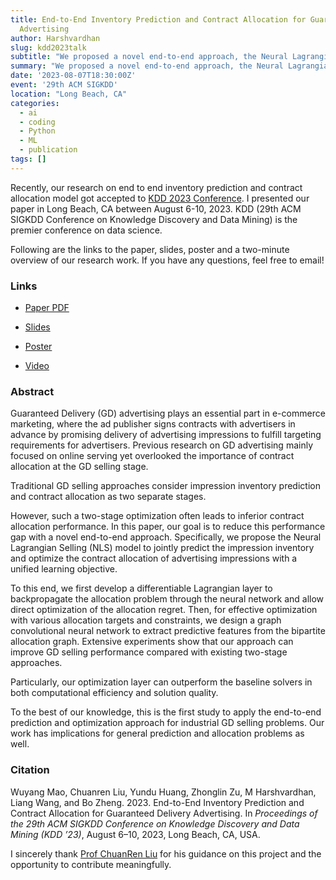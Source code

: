 ```yaml
---
title: End-to-End Inventory Prediction and Contract Allocation for Guaranteed Delivery
  Advertising
author: Harshvardhan
slug: kdd2023talk
subtitle: "We proposed a novel end-to-end approach, the Neural Lagrangian Selling (NLS) model, to improve Guaranteed Delivery (GD) advertising by concurrently predicting ad impression inventory and optimizing contract allocation. The model incorporates a differentiable Lagrangian layer and a graph convolutional neural network to enable direct optimization of allocation regret."
summary: "We proposed a novel end-to-end approach, the Neural Lagrangian Selling (NLS) model, to improve Guaranteed Delivery (GD) advertising by concurrently predicting ad impression inventory and optimizing contract allocation. The model incorporates a differentiable Lagrangian layer and a graph convolutional neural network to enable direct optimization of allocation regret."
date: '2023-08-07T18:30:00Z'
event: '29th ACM SIGKDD'
location: "Long Beach, CA"
categories:
  - ai
  - coding
  - Python
  - ML
  - publication
tags: []
---
```


Recently, our research on end to end inventory prediction and contract allocation model got accepted to [KDD 2023 Conference](https://kdd.org/kdd2023/). I presented our paper in Long Beach, CA between August 6-10, 2023. KDD (29th ACM SIGKDD Conference on Knowledge Discovery and Data Mining) is the premier conference on data science. 

Following are the links to the paper, slides, poster and a two-minute overview of our research work. If you have any questions, feel free to email!

### Links

-   [Paper PDF](/docs/kdd2023/E2E_Paper.pdf)

-   [Slides](/docs/kdd2023/E2E_Slides.pdf)

-   [Poster](/docs/kdd2023/E2E_Poster.pdf)

-   [Video](https://www.youtube.com/watch?v=Ghh8qRZDFJw)

### Abstract

Guaranteed Delivery (GD) advertising plays an essential part in e-commerce marketing, where the ad publisher signs contracts with advertisers in advance by promising delivery of advertising impressions to fulfill targeting requirements for advertisers. Previous research on GD advertising mainly focused on online serving yet overlooked the importance of contract allocation at the GD selling stage.

Traditional GD selling approaches consider impression inventory prediction and contract allocation as two separate stages.

However, such a two-stage optimization often leads to inferior contract allocation performance. In this paper, our goal is to reduce this performance gap with a novel end-to-end approach. Specifically, we propose the Neural Lagrangian Selling (NLS) model to jointly predict the impression inventory and optimize the contract allocation of advertising impressions with a unified learning objective.

To this end, we first develop a differentiable Lagrangian layer to backpropagate the allocation problem through the neural network and allow direct optimization of the allocation regret. Then, for effective optimization with various allocation targets and constraints, we design a graph convolutional neural network to extract predictive features from the bipartite allocation graph. Extensive experiments show that our approach can improve GD selling performance compared with existing two-stage approaches.

Particularly, our optimization layer can outperform the baseline solvers in both computational efficiency and solution quality.

To the best of our knowledge, this is the first study to apply the end-to-end prediction and optimization approach for industrial GD selling problems. Our work has implications for general prediction and allocation problems as well.

### Citation

Wuyang Mao, Chuanren Liu, Yundu Huang, Zhonglin Zu, M Harshvardhan, Liang Wang, and Bo Zheng. 2023. End-to-End Inventory Prediction and Contract Allocation for Guaranteed Delivery Advertising. In *Proceedings of the 29th ACM SIGKDD Conference on Knowledge Discovery and Data Mining (KDD '23)*, August 6--10, 2023, Long Beach, CA, USA.

I sincerely thank [Prof ChuanRen Liu](https://datamining.utk.edu/) for his guidance on this project and the opportunity to contribute meaningfully.
